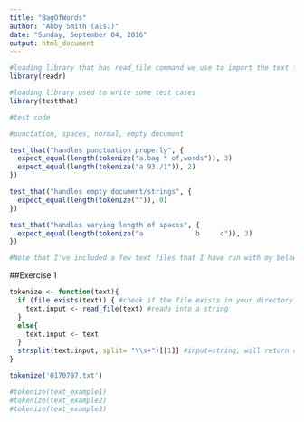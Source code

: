 ```yaml
---
title: "BagOfWords"
author: "Abby Smith (als1)"
date: "Sunday, September 04, 2016"
output: html_document
---
```

```r
#loading library that has read_file command we use to import the text files
library(readr)

#loading library used to write some test cases
library(testthat)
```


```r
#test code

#punctation, spaces, normal, empty document

test_that("handles punctuation properly", {
  expect_equal(length(tokenize("a.bag * of,words")), 3)
  expect_equal(length(tokenize("a 93./1")), 2)
})

test_that("handles empty document/strings", {
  expect_equal(length(tokenize("")), 0)
})

test_that("handles varying length of spaces", {
  expect_equal(length(tokenize("a             b     c")), 3)
})

#Note that I've included a few text files that I have run with my below function.
```

##Exercise 1

```r
tokenize <- function(text){
  if (file.exists(text)) { #check if the file exists in your directory
    text.input <- read_file(text) #reads into a string
  }
  else{
    text.input <- text 
  }
  strsplit(text.input, split= "\\s+")[[1]] #input=string, will return a list. We will split using                                           '\\s+', which allows for multiple spaces
}

tokenize('0170797.txt')

#tokenize(text_example1)
#tokenize(text_example2)
#tokenize(text_example3)
```


